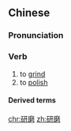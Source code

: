 ==Chinese==
{{zh-forms}}

===Pronunciation===
{{zh-pron
|m=yánmó
|c=ngaan4 mo4
|cat=v
}}

===Verb===
{{zh-verb}}

# to [[grind]]
# to [[polish]]

====Derived terms====
{{zh-der|研磨機}}

[[chr:研磨]]
[[zh:研磨]]